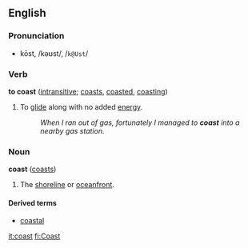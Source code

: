 ==English==
<!-- verb and noun surely have different etyms, no? -->
===Pronunciation===
*kōst, /kəʊst/, /<tt>k@Ust</tt>/

===Verb===
'''to coast''' ([[intransitive]]; [[coasts]], [[coasted]], [[coasting]])

# To [[glide]] along with no added [[energy]].
#:''When I ran out of gas, fortunately I managed to '''coast''' into a nearby gas station.''

===Noun===
'''coast''' ([[coasts]])

#The [[shoreline]] or [[oceanfront]].

====Derived terms====
*[[coastal]]

[[it:coast]]
[[fi:Coast]]